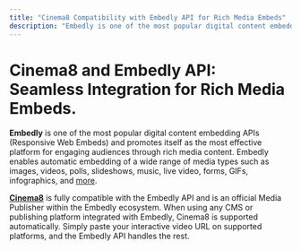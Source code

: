 ```yaml
---
title: "Cinema8 Compatibility with Embedly API for Rich Media Embeds"
description: "Embedly is one of the most popular digital content embedding (Responsive Web Embeds) APIs, known as an effective platform for engaging audiences through rich media embeds. With Embedly, you can automatically embed images, videos, polls, slideshows, music, live video, forms, GIFs, infographics, and more."
---
```


# Cinema8 and Embedly API: Seamless Integration for Rich Media Embeds.

**Embedly** is one of the most popular digital content embedding APIs (Responsive Web Embeds) and promotes itself as the most effective platform for engaging audiences through rich media content. Embedly enables automatic embedding of a wide range of media types such as images, videos, polls, slideshows, music, live video, forms, GIFs, infographics, and [more](https://embed.ly/providers).

[**Cinema8**](https://embed.ly/provider/cinema8) is fully compatible with the Embedly API and is an official Media Publisher within the Embedly ecosystem. When using any CMS or publishing platform integrated with Embedly, Cinema8 is supported automatically. Simply paste your interactive video URL on supported platforms, and the Embedly API handles the rest.

